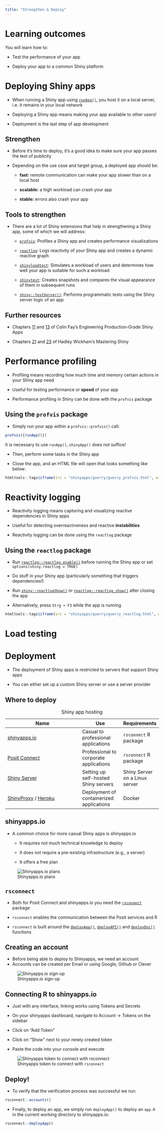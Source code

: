 ```yaml
---
title: "Strengthen & Deploy"
---
```


# Learning outcomes

You will learn how to:

-   Test the performance of your app

-   Deploy your app to a common Shiny platform

# Deploying Shiny apps

-   When running a Shiny app using [`runApp()`](https://shiny.posit.co/r/reference/shiny/1.7.0/runapp), you host it on a local server, i.e. it remains in your local network

-   Deploying a Shiny app means making your app available to other users!

-   Deployment is the last step of app development

## Strengthen

-   Before it's time to deploy, it's a good idea to make sure your app passes the test of publicity

-   Depending on the use case and target group, a deployed app should be:

    -   **fast:** remote communication can make your app slower than on a local host

    -   **scalable:** a high workload can crash your app

    -   **stable:** errors also crash your app

## Tools to strengthen

-   There are a lot of Shiny extensions that help in strengthening a Shiny app, some of which we will address:

    -   [`profvis`](https://rstudio.github.io/profvis/): Profiles a Shiny app and creates performance visualizations

    -   [`reactlog`](https://rstudio.github.io/reactlog/): Logs reactivity of your Shiny app and creates a dynamic reactive graph

    -   [`shinyloadtest`](https://rstudio.github.io/shinyloadtest/): Simulates a workload of users and determines how well your app is suitable for such a workload

    -   [`shinytest`](https://rstudio.github.io/shinytest/): Creates snapshots and compares the visual appearance of them in subsequent runs

    -   [`shiny::testServer()`](https://shiny.posit.co/r/reference/shiny/1.6.0/testserver): Performs programmatic tests using the Shiny server logic of an app

## Further resources

-   Chapters [11](https://engineering-shiny.org/build-yourself-safety-net.html#testing-the-interactive-logic) and [13](https://engineering-shiny.org/deploy.html) of Colin Fay's Engineering Production-Grade Shiny Apps

-   Chapters [21](https://mastering-shiny.org/scaling-testing.html) and [23](https://mastering-shiny.org/performance.html) of Hadley Wickham's Mastering Shiny

# Performance profiling

-   Profiling means recording how much time and memory certain actions in your Shiny app need

-   Useful for testing performance or **speed** of your app

-   Performance profiling in Shiny can be done with the `profvis` package

## Using the `profvis` package

-   Simply run your app within a `profvis::profvis()` call:

```r
profvis({runApp()})
```

::: callout-note
It is necessary to use `runApp()`, `shinyApp()` does not suffice!
:::

-   Then, perform some tasks in the Shiny app

-   Close the app, and an HTML file will open that looks something like below:

```r
htmltools::tags$iframe(src = "shinyapps/guerry/guerry_profvis.html", width = "100%", height = "800px")
```

# Reactivity logging

-   Reactivity logging means capturing and visualizing reactive dependencies in Shiny apps

-   Useful for detecting overreactiveness and reactive **instabilities**

-   Reactivity logging can be done using the `reactlog` package

## Using the `reactlog` package

-   Run [`reactlog::reactlog_enable()`](https://rstudio.github.io/reactlog/reference/setReactLog.html) before running the Shiny app or set `options(shiny.reactlog = TRUE)`

-   Do stuff in your Shiny app (particularly something that triggers dependencies!)

-   Run [`shiny::reactlogShow()`](https://shiny.posit.co/r/reference/shiny/1.3.1/reactlog.html) or [`reactlog::reactlog_show()`](https://rstudio.github.io/reactlog/reference/reactlog_show.html) after closing the app

-   Alternatively, press `Strg + F3` while the app is running

```r
htmltools::tags$iframe(src = "shinyapps/guerry/guerry_reactlog.html", width = "100%", height = "500px")
```

# Load testing

# Deployment

-   The deployment of Shiny apps is restricted to servers that support Shiny apps

-   You can either set up a custom Shiny server or use a server provider

## Where to deploy

| Name                                                                         | Use                                      | Requirements                   |
|------------------------------------------------------------------------------|------------------------------------------|--------------------------------|
| [shinyapps.io](https://www.shinyapps.io/)                                    | Casual to professional applications      | `rsconnect` R package          |
| [Posit Connect](https://posit.co/products/enterprise/connect/)               | Professional to corporate applications   | `rsconnect` R package          |
| [Shiny Server](https://posit.co/products/open-source/shinyserver/)           | Setting up self-hosted Shiny servers     | Shiny Server on a Linux server |
| [ShinyProxy](https://www.shinyproxy.io/) / [Heroku](https://www.heroku.com/) | Deployment of containerized applications | Docker                         |

: Shiny app hosting

## shinyapps.io

-   A common choice for more casual Shiny apps is shinyapps.io

    -   It requires not much technical knowledge to deploy

    -   It does not require a pre-existing infrastructure (e.g., a server)

    -   It offers a free plan

![Shinyapps.io plans](resources/shinyapps_plans.png)

## `rsconnect`

-   Both for Posit Connect and shinyapps.io you need the [`rsconnect`](https://rstudio.github.io/rsconnect/) package

-   `rsconnect` enables the communication between the Posit services and R

<!-- -->

-   `rsconnect` is built around the [`deployApp()`](https://rstudio.github.io/rsconnect/reference/deployApp.html), [`deployAPI()`](https://rstudio.github.io/rsconnect/reference/deployAPI.html) and [`deployDoc()`](https://rstudio.github.io/rsconnect/reference/deployDoc.html) functions

## Creating an account

-   Before being able to deploy to Shinyapps, we need an account
-   Accounts can be created per Email or using Google, Github or Clever

![Shinyapps.io sign-up](resources/shinyapps_signup.png)

## Connecting R to shinyapps.io

-   Just with any interface, linking works using Tokens and Secrets

-   On your shinyapps dashboard, navigate to Account -\> Tokens on the sidebar

-   Click on "Add Token"

-   Click on "Show" next to your newly created token

-   Paste the code into your console and execute

![Shinyapps token to connect with `rsconnect`](resources/shinyapps_token.png)

## Deploy!

-   To verify that the verification process was successful we run:

```r
rsconnect::accounts()
```

-   Finally, to deploy an app, we simply run `deployApp()` to deploy an `app.R` in the current working directory to shinyapps.io:

```r
rsconnect::deployApp()
```

